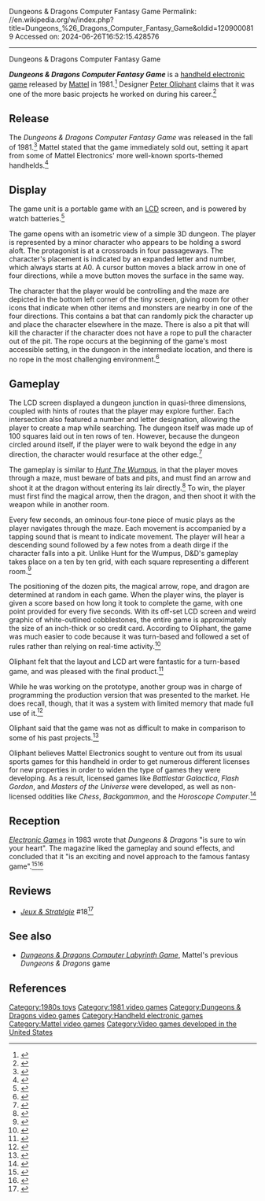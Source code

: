 Dungeons & Dragons Computer Fantasy Game
Permalink: //en.wikipedia.org/w/index.php?title=Dungeons_%26_Dragons_Computer_Fantasy_Game&oldid=1209000819
Accessed on: 2024-06-26T16:52:15.428576



------
Dungeons & Dragons Computer Fantasy Game
{{Infobox video game
|title          = Dungeons & Dragons Computer Fantasy Game
|collapsible    =
|state          =
|image          = Dungeons and Dragons Computer Fantasy Game box.png
|caption        =
|developer      = 
|designer       = [[Peter Oliphant]]
|publisher      = [[Mattel]]
|series         =
|engine         =
|released       = 1981
|genre          = Adventure
|modes          =
|platforms      = [[Handheld electronic game|Handheld]]
}}

'''''Dungeons & Dragons Computer Fantasy Game''''' is a [[handheld electronic game]] released by [[Mattel]] in 1981.<ref>{{cite web
 | title=Mattel's Dungeons and Dragons
 | publisher=Hand Held Museum
 | url=http://www.handheldmuseum.com/Mattel/D&D.htm
 | access-date=2009-12-23
 | archive-url=https://web.archive.org/web/20120901192216/http://www.handheldmuseum.com/Mattel/D&D.htm
 | archive-date=2012-09-01
 | url-status=dead}}</ref> Designer [[Peter Oliphant]] claims that it was one of the more basic projects he worked on during his career.<ref>{{cite web |last1=Unknown |first1=Unknown |title=The Inspiration Behind Mattel's Handheld D&D Game |url=https://padandpixel.com/mattels-dungeons-dragons-1970s-inspiration/ |website=PadandPixel|date=23 May 2021}}</ref>

==Release==
The ''Dungeons & Dragons Computer Fantasy Game'' was released in the fall of 1981.<ref name="inc">{{cite web|url=http://www.inc.com/magazine/19820201/3601.html|title=TSR Hobbies Mixes Fact and Fantasy|date=1982-02-01|author=Stewart Alsop II}}</ref> Mattel stated that the game immediately sold out, setting it apart from some of Mattel Electronics' more well-known sports-themed handhelds.<ref>{{cite web |url=http://www.inc.com/magazine/19820201/8302.html |title=Why Tsr Hobbies Is So Profitable |work=[[Inc. (magazine)|Inc]] |access-date=2013-04-24}}</ref>

==Display==
The game unit is a portable game with an [[LCD]] screen, and is powered by watch batteries.<ref>{{cite web |first=Kevin |last=Hall |url=http://dvice.com/archives/2008/03/10_great_forays.php |title=The 13 best electronic versions of Dungeons & Dragons |date=2008-03-18 |work=Dvice |access-date=2013-04-24 |archive-url=https://web.archive.org/web/20120806221802/http://dvice.com/archives/2008/03/10_great_forays.php |archive-date=2012-08-06}}</ref>

The game opens with an isometric view of a simple 3D dungeon. The player is represented by a minor character who appears to be holding a sword aloft. The protagonist is at a crossroads in four passageways. The character's placement is indicated by an expanded letter and number, which always starts at A0. A cursor button moves a black arrow in one of four directions, while a move button moves the surface in the same way.{{citation needed|date=May 2022}}

The character that the player would be controlling and the maze are depicted in the bottom left corner of the tiny screen, giving room for other icons that indicate when other items and monsters are nearby in one of the four directions. This contains a bat that can randomly pick the character up and place the character elsewhere in the maze. There is also a pit that will kill the character if the character does not have a rope to pull the character out of the pit. The rope occurs at the beginning of the game's most accessible setting, in the dungeon in the intermediate location, and there is no rope in the most challenging environment.<ref>{{cite web |last1=Unknown |first1=Unknown |title=The Inspiration Behind Mattel's Handheld D&D Game |url=https://padandpixel.com/mattels-dungeons-dragons-1970s-inspiration/ |website=PadandPixel|date=23 May 2021}}</ref>

==Gameplay==
The LCD screen displayed a dungeon junction in quasi-three dimensions, coupled with hints of routes that the player may explore further. Each intersection also featured a number and letter designation, allowing the player to create a map while searching. The dungeon itself was made up of 100 squares laid out in ten rows of ten. However, because the dungeon circled around itself, if the player were to walk beyond the edge in any direction, the character would resurface at the other edge.<ref>{{cite web |last1=Unknown |first1=Unknown |title=What is the History of Dungeons & Dragons? |url=https://wonderopolis.org/wonder/What-is-the-History-of-Dungeons-&-Dragons |website=Wonderopolis}}</ref>

The gameplay is similar to ''[[Hunt The Wumpus]]'', in that the player moves through a maze, must beware of bats and pits, and must find an arrow and shoot it at the dragon without entering its lair directly.<ref>{{cite book | url=http://www.handheldmuseum.com/Mattel/D&D.htm | title=Mattel Electronic Dungeons & Dragons Computer Fantasy Game | page=1 | year=1981 | publisher=Mattel | access-date=2019-12-02 | archive-url=https://web.archive.org/web/20120901192216/http://www.handheldmuseum.com/Mattel/D&D.htm | archive-date=2012-09-01 | url-status=dead}}</ref> To win, the player must first find the magical arrow, then the dragon, and then shoot it with the weapon while in another room.

Every few seconds, an ominous four-tone piece of music plays as the player navigates through the maze. Each movement is accompanied by a tapping sound that is meant to indicate movement. The player will hear a descending sound followed by a few notes from a death dirge if the character falls into a pit. Unlike Hunt for the Wumpus, D&D's gameplay takes place on a ten by ten grid, with each square representing a different room.<ref>{{cite web |last1=Unknown |first1=Unknown |title=The Inspiration Behind Mattel's Handheld D&D Game |url=https://padandpixel.com/mattels-dungeons-dragons-1970s-inspiration/ |website=PadandPixel|date=23 May 2021}}</ref>

The positioning of the dozen pits, the magical arrow, rope, and dragon are determined at random in each game. When the player wins, the player is given a score based on how long it took to complete the game, with one point provided for every five seconds. With its off-set LCD screen and weird graphic of white-outlined cobblestones, the entire game is approximately the size of an inch-thick or so credit card. According to Oliphant, the game was much easier to code because it was turn-based and followed a set of rules rather than relying on real-time activity.<ref>{{cite book | url=http://www.handheldmuseum.com/Mattel/D&D.htm | title=Mattel Electronic Dungeons & Dragons Computer Fantasy Game | page=1 | year=1981 | publisher=Mattel | access-date=2019-12-02 | archive-url=https://web.archive.org/web/20120901192216/http://www.handheldmuseum.com/Mattel/D&D.htm | archive-date=2012-09-01 | url-status=dead}}</ref>

Oliphant felt that the layout and LCD art were fantastic for a turn-based game, and was pleased with the final product.<ref>{{cite web |last1=Unknown |first1=Unknown |title=The Inspiration Behind Mattel's Handheld D&D Game |url=https://padandpixel.com/mattels-dungeons-dragons-1970s-inspiration/ |website=PadandPixel|date=23 May 2021}}</ref>

While he was working on the prototype, another group was in charge of programming the production version that was presented to the market. He does recall, though, that it was a system with limited memory that made full use of it.<ref>{{cite web |last1=Unknown |first1=Unknown |title=The Inspiration Behind Mattel's Handheld D&D Game |url=https://padandpixel.com/mattels-dungeons-dragons-1970s-inspiration/ |website=PadandPixel|date=23 May 2021}}</ref>

Oliphant said that the game was not as difficult to make in comparison to some of his past projects.<ref>{{cite web |last1=Unknown |first1=Unknown |title=The Inspiration Behind Mattel's Handheld D&D Game |url=https://padandpixel.com/mattels-dungeons-dragons-1970s-inspiration/ |website=PadandPixel|date=23 May 2021}}</ref>

Oliphant believes Mattel Electronics sought to venture out from its usual sports games for this handheld in order to get numerous different licenses for new properties in order to widen the type of games they were developing. As a result, licensed games like ''Battlestar Galactica'', ''Flash Gordon'', and ''Masters of the Universe'' were developed, as well as non-licensed oddities like ''Chess'', ''Backgammon'', and the ''Horoscope Computer''.<ref>{{cite web |last1=Alsop |first1=Stewart |title=Tsr Hobbies Mixes Fact And FantasyBusiness is a game to the managers of TSR -- and they keep winning. |url=https://www.inc.com/magazine/19820201/3601.html}}</ref>

==Reception==
''[[Electronic Games]]'' in 1983 wrote that ''Dungeons & Dragons'' "is sure to win your heart". The magazine liked the gameplay and sound effects, and concluded that it "is an exciting and novel approach to the famous fantasy game".<ref name="worley198306">{{cite news | url=https://archive.org/stream/electronic-games-magazine-1983-06/Electronic_Games_Issue_16_Vol_02_04_1983_Jun#page/n99/mode/2up | title=Stand Alone Scene | work=Electronic Games | date=June 1983 | access-date=7 January 2015 | author=Worley, Joyce | pages=102}}</ref><ref>{{cite web |last1=Hall |first1=Kevin |title=The 13 best electronic versions of Dungeons & Dragons |url=http://dvice.com/archives/2008/03/10_great_forays.php |website=DVICE |archive-url=https://web.archive.org/web/20120806221802/http://dvice.com/archives/2008/03/10_great_forays.php |archive-date=6 August 2012 |url-status=dead}}</ref>

==Reviews==
* ''[[:fr:Jeux et Stratégie|Jeux & Stratégie]]'' #18<ref>{{cite web | url=https://archive.org/details/jeux-et-strategie-18/page/8/mode/2up | title=Jeux & stratégie 18 | date=December 1982}}</ref>

==See also==
* ''[[Dungeons & Dragons Computer Labyrinth Game]]'', Mattel's previous ''Dungeons & Dragons'' game

==References==
{{reflist}}

{{Mattel}}

{{Dungeons & Dragons video games}}

{{DEFAULTSORT:Dungeons and Dragons Computer Fantasy Game}}
[[Category:1980s toys]]
[[Category:1981 video games]]
[[Category:Dungeons & Dragons video games]]
[[Category:Handheld electronic games]]
[[Category:Mattel video games]]
[[Category:Video games developed in the United States]]